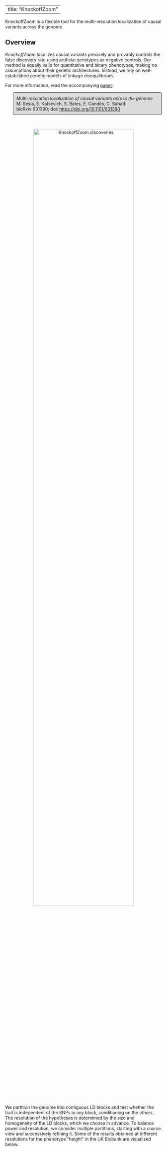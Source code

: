 <!-- Global site tag (gtag.js) - Google Analytics -->
<script async src="https://www.googletagmanager.com/gtag/js?id=UA-110810441-3"></script>
<script>
  window.dataLayer = window.dataLayer || [];
  function gtag(){dataLayer.push(arguments);}
  gtag('js', new Date());

  gtag('config', 'UA-110810441-3');
</script>

---
title: "KnockoffZoom"
---

<style>
p.comment {
background-color: #DBDBDB;
padding: 10px;
border: 1px solid black;
margin-left: 25px;
border-radius: 5px;
}

</style>

KnockoffZoom is a flexible tool for the multi-resolution localization of causal variants across the genome.

## Overview

*KnockoffZoom* localizes causal variants precisely and provably controls the false discovery rate using artificial genotypes as negative controls. Our method is equally valid for quantitative and binary phenotypes, making no assumptions about their genetic architectures. Instead, we rely on well-established genetic models of linkage disequilibrium.

For more information, read the accompanying <a target="_blank" href="https://www.biorxiv.org/content/10.1101/631390v1">paper</a>:

<p class="comment">
<i>Multi-resolution localization of causal variants across the genome</i><br>
M. Sesia, E. Katsevich, S. Bates, E. Candès, C. Sabatti<br>
bioRxiv 631390; doi: <a target="_blank" href="https://doi.org/10.1101/631390">https://doi.org/10.1101/631390</a>
</p>

&nbsp;

<p style="text-align:center;">
<img src="images/chicago.png" alt="KnockoffZoom discoveries"
	title="KnockoffZoom discoveries" width="80%" height="80%" />
</p>

We partition the genome into contiguous LD blocks and test whether the trait is independent of
the SNPs in any block, conditioning on the others. The resolution of the hypotheses is determined
by the size and homogeneity of the LD blocks, which we choose in advance.
To balance power and resolution, we consider multiple partitions, starting with a coarse view and successively  refining it. Some of the results obtained at different resolutions for the phenotype "height" in the UK Biobank are visualized below.
